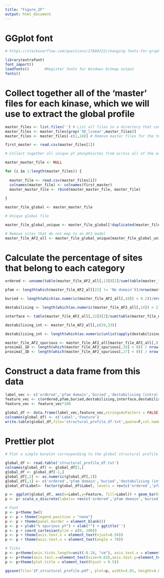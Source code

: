 ```yaml
---
title: "Figure_2F"
output: html_document
---
```


# GGplot font

```r

# https://stackoverflow.com/questions/27689222/changing-fonts-for-graphs-in-r

library(extrafont)
font_import()
loadfonts()       #Register fonts for Windows bitmap output
fonts() 

```

# Collect together all of the 'master' files for each kinase, which we will use to extract the global profile

```r

master_files <- list.files('') # List all files in a directory that contains the master file for each kinase
master_files <- master_files[grep('3D_linear',master_files)]
master_files <- master_files[-c(1,24)] # Remove master files for the two active pS/pT kinases 

first_master <- read.csv(master_files[1])

# Collect together all unique pY phosphosites from across all of the expressed kinases in this experiment

master_master_file <- NULL

for (i in 1:length(master_files)) {
  
  master_file <- read.csv(master_files[i])
  colnames(master_file) <- colnames(first_master)
  master_master_file <- rbind(master_master_file, master_file)
  
}

master_file_global <- master_master_file

# Unique global file

master_file_global_unique <- master_file_global[!duplicated(master_file_global[,c(5,6)]),]

# Remove sites that do not map to an AF2 model
master_file_AF2_all <- master_file_global_unique[master_file_global_unique[,14] != 'no AF2',]

```

# Calculate the percentage of sites that belong to each category

```r

ordered <- unname(table(master_file_AF2_all[,13])[2]/sum(table(master_file_AF2_all[,13])))

pfam <- length(which(master_file_AF2_all[21] != 'No domain'))/nrow(master_file_AF2_all)

buried <- length(which(as.numeric(master_file_AF2_all[,10]) < 0.2))/nrow(master_file_AF2_all)

destabilising <- length(which(as.numeric(master_file_AF2_all[,14]) > 2))/nrow(master_file_AF2_all)

interface <- table(master_file_AF2_all[,22])[2]/sum(table(master_file_AF2_all[,22]))

destabilising_int <- master_file_AF2_all[,c(29,33)]

destabilising_int <- length(which(as.numeric(unlist(apply(destabilising_int,1,function(x) x[x!='na']))) > 2)) / nrow(master_file_AF2_all)

master_file_AF2_spurious <- master_file_AF2_all[master_file_AF2_all[,9] == 'No',]
proximal_1D <- length(which(master_file_AF2_spurious[,18] > 0)) / nrow(master_file_AF2_spurious)
proximal_3D <- length(which(master_file_AF2_spurious[,17] < 8)) / nrow(master_file_AF2_spurious)

```

# Construct a data frame from this data

```r

label_vec <- c('ordered','pfam domain','buried','destabilising (intra)', 'interface', 'destabilising (inter)', 'cross-talk (1D)', 'cross-talk (3D)')
feature_vec <- c(ordered,pfam,buried,destabilising,interface,destabilising_int,proximal_1D,proximal_3D)
feature_vec <- feature_vec*100

global_df <- data.frame(label_vec,feature_vec,stringsAsFactors = FALSE)
colnames(global_df) <- c('Label','Feature')
write.table(global_df,file='structural_profile_df.txt',quote=F,col.names=F,row.names=F)

```

# Prettier plot

```r

# Plot a simple barplot corresponding to the global structural profile of the spurious pY data

global_df <- read.table('structural_profile_df.txt')
colnames(global_df) <- global_df[1,]
global_df <- global_df[-1,]
global_df[,2] <- as.numeric(global_df[,2])
global_df[,1] <- c('ordered','pfam domain','buried','destabilising (intra)', 'interface', 'destabilising (inter)', '1D proximal', '3D proximal')
global_df$Label<- factor(global_df$Label, levels = rev(c('ordered','pfam domain','buried','destabilising (intra)', 'interface', 'destabilising (inter)', '1D proximal', '3D proximal')))

p <- ggplot(global_df, aes(x=Label,y=Feature, fill=Label)) + geom_bar(stat='identity',width=0.5) + scale_fill_manual(values = rep(colors()[291],8),9)
p <- p+ scale_x_discrete(labels= rev(c('ordered','pfam domain','buried', expression(Delta*Delta*'G > 2 (intra)'), 'interface', expression(Delta*Delta*'G > 2 (inter) '), '1D proximal', '3D proximal')))

# Font
p <- p+theme_bw()
p <- p + theme(legend.position = "none")
p <- p + theme(panel.border = element_blank())
p <- p + ylab("% spurious pY") + xlab("") + ggtitle('')
p <- p + coord_cartesian(ylim = c(0, 100))
p <- p + theme(axis.text.x = element_text(vjust=0.56))
p <- p + theme(axis.text.x = element_text(angle = 70))

# Ticks
p <- p+theme(axis.ticks.length=unit(-0.10, "cm"), axis.text.x = element_text(margin=unit(c(0.2,0.2,0.2,0.2), "cm")), axis.text.y = element_text(margin=unit(c(0.2,0.2,0.2,0.2), "cm")))
p <- p+theme(axis.text.x=element_text(size=9.65),axis.text.y=element_text(size=12.5),axis.title.x=element_text(size=11,face="plain"),axis.title.y=element_text(size=16,face="plain"),plot.title=element_text(size=18,face='bold'))
p <- p+theme(plot.title = element_text(hjust = 0.5))

ggsave(file='2F_structural_profile.pdf', plot=p, width=4.65, height=4.8)

```




